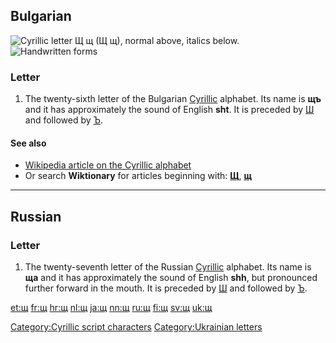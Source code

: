 {{character info/new}}
{{also|Щ|պ|ɰ|uni=auto}}
==Bulgarian==
[[File:Cyrillic SCH.png|thumb|right|Cyrillic letter '''Щ щ'''<br/>
(''Щ щ''), normal above, italics below.]]
[[File:27-Russian alphabet-Щ щ.svg|thumb|Handwritten forms]]

===Letter===
{{head|bg|letter|lower case||upper case|Щ}}

# The twenty-sixth letter of the Bulgarian [[Cyrillic]] alphabet. Its name is '''щъ''' {{IPAchar|(ʃtø)}} and it has approximately the sound of English '''sht'''. It is preceded by [[ш|Ш]] and followed by [[ъ|Ъ]].

====See also====
* [[w:Cyrillic alphabet|Wikipedia article on the Cyrillic alphabet]]
* Or search '''Wiktionary''' for articles beginning with: '''[[Special:Prefixindex/Щ|Щ]]''', '''[[Special:Prefixindex/щ|щ]]'''

----

==Russian==

===Letter===
{{head|ru|letter|lower case||upper case|Щ}}

# The twenty-seventh letter of the Russian [[Cyrillic]] alphabet. Its name is '''ща''' {{IPAchar|(ɕɕa)}} and it has approximately the sound of English '''shh''', but pronounced further forward in the mouth. It is preceded by [[ш|Ш]] and followed by [[ъ|Ъ]].

[[Category:Cyrillic script characters]]
[[Category:Ukrainian letters]]

[[et:щ]]
[[fr:щ]]
[[hr:щ]]
[[nl:щ]]
[[ja:щ]]
[[nn:щ]]
[[ru:щ]]
[[fi:щ]]
[[sv:щ]]
[[uk:щ]]